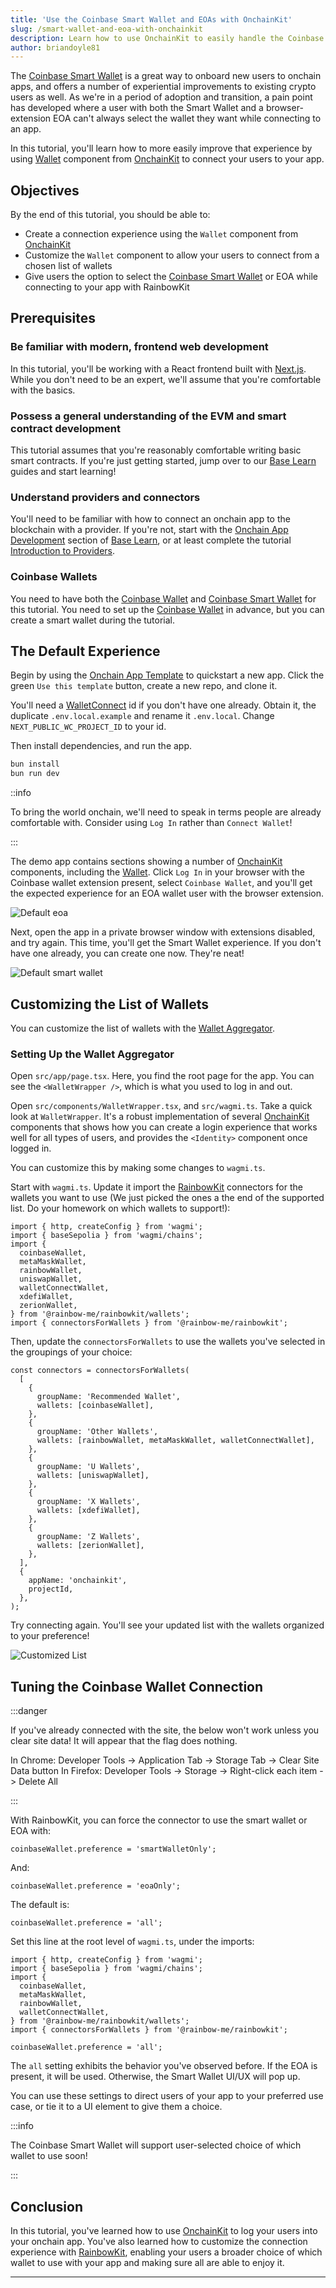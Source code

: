 ```yaml
---
title: 'Use the Coinbase Smart Wallet and EOAs with OnchainKit'
slug: /smart-wallet-and-eoa-with-onchainkit
description: Learn how to use OnchainKit to easily handle the Coinbase Smart Wallet and EOA wallets including the Coinbase wallet, at the same time.
author: briandoyle81
---
```


The [Coinbase Smart Wallet] is a great way to onboard new users to onchain apps, and offers a number of experiential improvements to existing crypto users as well. As we're in a period of adoption and transition, a pain point has developed where a user with both the Smart Wallet and a browser-extension EOA can't always select the wallet they want while connecting to an app.

In this tutorial, you'll learn how to more easily improve that experience by using [Wallet] component from [OnchainKit] to connect your users to your app.

## Objectives

By the end of this tutorial, you should be able to:

- Create a connection experience using the `Wallet` component from [OnchainKit]
- Customize the `Wallet` component to allow your users to connect from a chosen list of wallets
- Give users the option to select the [Coinbase Smart Wallet] or EOA while connecting to your app with RainbowKit

## Prerequisites

### Be familiar with modern, frontend web development

In this tutorial, you'll be working with a React frontend built with [Next.js]. While you don't need to be an expert, we'll assume that you're comfortable with the basics.

### Possess a general understanding of the EVM and smart contract development

This tutorial assumes that you're reasonably comfortable writing basic smart contracts. If you're just getting started, jump over to our [Base Learn] guides and start learning!

### Understand providers and connectors

You'll need to be familiar with how to connect an onchain app to the blockchain with a provider. If you're not, start with the [Onchain App Development] section of [Base Learn], or at least complete the tutorial [Introduction to Providers].

### Coinbase Wallets

You need to have both the [Coinbase Wallet] and [Coinbase Smart Wallet] for this tutorial. You need to set up the [Coinbase Wallet] in advance, but you can create a smart wallet during the tutorial.

## The Default Experience

Begin by using the [Onchain App Template] to quickstart a new app. Click the green `Use this template` button, create a new repo, and clone it.

You'll need a [WalletConnect] id if you don't have one already. Obtain it, the duplicate `.env.local.example` and rename it `.env.local`. Change `NEXT_PUBLIC_WC_PROJECT_ID` to your id.

Then install dependencies, and run the app.

```bash
bun install
bun run dev
```

::info

To bring the world onchain, we'll need to speak in terms people are already comfortable with. Consider using `Log In` rather than `Connect Wallet`!

:::

The demo app contains sections showing a number of [OnchainKit] components, including the [Wallet]. Click `Log In` in your browser with the Coinbase wallet extension present, select `Coinbase Wallet`, and you'll get the expected experience for an EOA wallet user with the browser extension.

![Default eoa](/images/smart-wallet/onchainkit-default-eoa.png)

Next, open the app in a private browser window with extensions disabled, and try again. This time, you'll get the Smart Wallet experience. If you don't have one already, you can create one now. They're neat!

![Default smart wallet](/images/smart-wallet/onchainkit-default-smart.png)

## Customizing the List of Wallets

You can customize the list of wallets with the [Wallet Aggregator].

### Setting Up the Wallet Aggregator

Open `src/app/page.tsx`. Here, you find the root page for the app. You can see the `<WalletWrapper />`, which is what you used to log in and out.

Open `src/components/WalletWrapper.tsx`, and `src/wagmi.ts`. Take a quick look at `WalletWrapper`. It's a robust implementation of several [OnchainKit] components that shows how you can create a login experience that works well for all types of users, and provides the `<Identity>` component once logged in.

You can customize this by making some changes to `wagmi.ts`.

Start with `wagmi.ts`. Update it import the [RainbowKit] connectors for the wallets you want to use (We just picked the ones a the end of the supported list. Do your homework on which wallets to support!):

```tsx
import { http, createConfig } from 'wagmi';
import { baseSepolia } from 'wagmi/chains';
import {
  coinbaseWallet,
  metaMaskWallet,
  rainbowWallet,
  uniswapWallet,
  walletConnectWallet,
  xdefiWallet,
  zerionWallet,
} from '@rainbow-me/rainbowkit/wallets';
import { connectorsForWallets } from '@rainbow-me/rainbowkit';
```

Then, update the `connectorsForWallets` to use the wallets you've selected in the groupings of your choice:

```tsx
const connectors = connectorsForWallets(
  [
    {
      groupName: 'Recommended Wallet',
      wallets: [coinbaseWallet],
    },
    {
      groupName: 'Other Wallets',
      wallets: [rainbowWallet, metaMaskWallet, walletConnectWallet],
    },
    {
      groupName: 'U Wallets',
      wallets: [uniswapWallet],
    },
    {
      groupName: 'X Wallets',
      wallets: [xdefiWallet],
    },
    {
      groupName: 'Z Wallets',
      wallets: [zerionWallet],
    },
  ],
  {
    appName: 'onchainkit',
    projectId,
  },
);
```

Try connecting again. You'll see your updated list with the wallets organized to your preference!

![Customized List](/images/smart-wallet/customized-wallet-list.png)

## Tuning the Coinbase Wallet Connection

:::danger

If you've already connected with the site, the below won't work unless you clear site data! It will appear that the flag does nothing.

In Chrome: Developer Tools -> Application Tab -> Storage Tab -> Clear Site Data button
In Firefox: Developer Tools -> Storage -> Right-click each item -> Delete All

:::

With RainbowKit, you can force the connector to use the smart wallet or EOA with:

```tsx
coinbaseWallet.preference = 'smartWalletOnly';
```

And:

```tsx
coinbaseWallet.preference = 'eoaOnly';
```

The default is:

```tsx
coinbaseWallet.preference = 'all';
```

Set this line at the root level of `wagmi.ts`, under the imports:

```tsx
import { http, createConfig } from 'wagmi';
import { baseSepolia } from 'wagmi/chains';
import {
  coinbaseWallet,
  metaMaskWallet,
  rainbowWallet,
  walletConnectWallet,
} from '@rainbow-me/rainbowkit/wallets';
import { connectorsForWallets } from '@rainbow-me/rainbowkit';

coinbaseWallet.preference = 'all';
```

The `all` setting exhibits the behavior you've observed before. If the EOA is present, it will be used. Otherwise, the Smart Wallet UI/UX will pop up.

You can use these settings to direct users of your app to your preferred use case, or tie it to a UI element to give them a choice.

:::info

The Coinbase Smart Wallet will support user-selected choice of which wallet to use soon!

:::

## Conclusion

In this tutorial, you've learned how to use [OnchainKit] to log your users into your onchain app. You've also learned how to customize the connection experience with [RainbowKit], enabling your users a broader choice of which wallet to use with your app and making sure all are able to enjoy it.

---

[Base Learn]: https://base.org/learn
[Next.js]: https://nextjs.org/
[RainbowKit]: https://rainbowkit.com/
[wagmi]: https://wagmi.sh/
[viem]: https://viem.sh/
[quick start]: https://www.rainbowkit.com/docs/installation
[WalletConnect]: https://cloud.reown.com/
[smart contract development]: https://base.org/learn
[Base]: https://docs.base.org/network-information
[smart contract development]: https://base.org/camp
[`createConfig`]: https://wagmi.sh/react/api/createConfig
[Introduction to Providers]: ./intro-to-providers
[Onchain App Development]: https://docs.base.org/learn/frontend-setup/overview
[Coinbase Wallet]: https://www.coinbase.com/wallet
[Coinbase Smart Wallet]: https://www.coinbase.com/wallet/smart-wallet
[custom wallet list]: https://www.rainbowkit.com/docs/custom-wallet-list
[OnchainKit]: https://onchainkit.xyz/?utm_source=basedocs&utm_medium=tutorials&campaign=smart-wallet-and-eoa-with-onchainkit
[Wallet]: https://onchainkit.xyz/wallet/wallet
[Onchain App Template]: https://github.com/coinbase/onchain-app-template
[Wallet Aggregator]: https://onchainkit.xyz/wallet/wallet#use-wallet-aggregator

